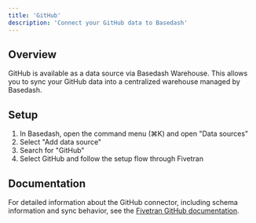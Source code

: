 ```yaml
---
title: 'GitHub'
description: 'Connect your GitHub data to Basedash'
---
```


## Overview

GitHub is available as a data source via Basedash Warehouse. This allows you to sync your GitHub data into a centralized warehouse managed by Basedash.

## Setup

1. In Basedash, open the command menu (⌘K) and open "Data sources"
2. Select "Add data source"
3. Search for "GitHub"
4. Select GitHub and follow the setup flow through Fivetran

## Documentation

For detailed information about the GitHub connector, including schema information and sync behavior, see the [Fivetran GitHub documentation](https://fivetran.com/docs/connectors/applications/github).

